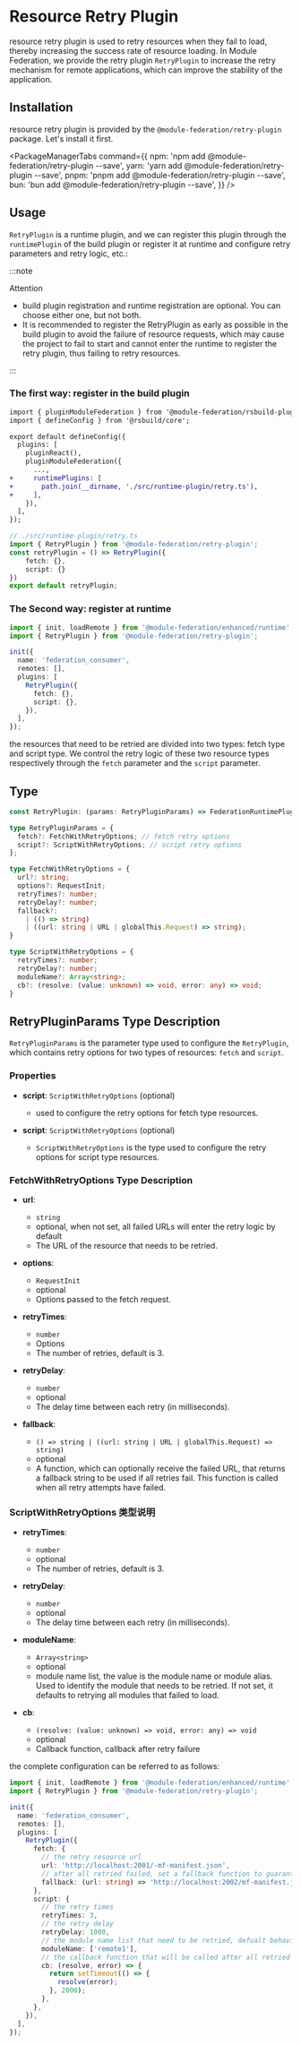 
# Resource Retry Plugin

 resource retry plugin is used to retry resources when they fail to load, thereby increasing the success rate of resource loading. In Module Federation, we provide the retry plugin `RetryPlugin` to increase the retry mechanism for remote applications, which can improve the stability of the application.

## Installation
resource retry plugin is provided by the `@module-federation/retry-plugin` package. Let's install it first.

<PackageManagerTabs
  command={{
    npm: 'npm add @module-federation/retry-plugin --save',
    yarn: 'yarn add @module-federation/retry-plugin --save',
    pnpm: 'pnpm add @module-federation/retry-plugin --save',
    bun: 'bun add @module-federation/retry-plugin --save',
  }}
/>

## Usage

`RetryPlugin` is a runtime plugin, and we can register this plugin through the `runtimePlugin` of the build plugin or register it at runtime and configure retry parameters and retry logic, etc.:

:::note

Attention

- build plugin registration and runtime registration are optional. You can choose either one, but not both.
- It is recommended to register the RetryPlugin as early as possible in the build plugin to avoid the failure of resource requests, which may cause the project to fail to start and cannot enter the runtime to register the retry plugin, thus failing to retry resources.

:::


### The first way: register in the build plugin

```diff
import { pluginModuleFederation } from '@module-federation/rsbuild-plugin';
import { defineConfig } from '@rsbuild/core';

export default defineConfig({
  plugins: [
    pluginReact(),
    pluginModuleFederation({
      ...,
+     runtimePlugins: [
+       path.join(__dirname, './src/runtime-plugin/retry.ts'),
+     ],
    }),
  ],
});

```


```ts
// ./src/runtime-plugin/retry.ts
import { RetryPlugin } from '@module-federation/retry-plugin';
const retryPlugin = () => RetryPlugin({
    fetch: {},
    script: {}
})
export default retryPlugin;
```

### The Second way: register at runtime

```ts
import { init, loadRemote } from '@module-federation/enhanced/runtime';
import { RetryPlugin } from '@module-federation/retry-plugin';

init({
  name: 'federation_consumer',
  remotes: [],
  plugins: [
    RetryPlugin({
      fetch: {},
      script: {},
    }),
  ],
});
```

the resources that need to be retried are divided into two types: fetch type and script type. We control the retry logic of these two resource types respectively through the `fetch` parameter and the `script` parameter.

## Type

```ts
const RetryPlugin: (params: RetryPluginParams) => FederationRuntimePlugin;

type RetryPluginParams = {
  fetch?: FetchWithRetryOptions; // fetch retry options
  script?: ScriptWithRetryOptions; // script retry options
};

type FetchWithRetryOptions = {
  url?: string;
  options?: RequestInit;
  retryTimes?: number;
  retryDelay?: number;
  fallback?:
    | (() => string)
    | ((url: string | URL | globalThis.Request) => string);
}

type ScriptWithRetryOptions = {
  retryTimes?: number;
  retryDelay?: number;
  moduleName?: Array<string>;
  cb?: (resolve: (value: unknown) => void, error: any) => void;
}

```

## RetryPluginParams Type Description

`RetryPluginParams` is the parameter type used to configure the `RetryPlugin`, which contains retry options for two types of resources: `fetch` and `script`.

### Properties

- **script**: `ScriptWithRetryOptions` (optional)
  - used to configure the retry options for fetch type resources.

- **script**: `ScriptWithRetryOptions` (optional)
  - `ScriptWithRetryOptions` is the type used to configure the retry options for script type resources.

### FetchWithRetryOptions Type Description

- **url**:
  - `string`
  - optional, when not set, all failed URLs will enter the retry logic by default
  - The URL of the resource that needs to be retried.

- **options**:
  - `RequestInit`
  - optional
  - Options passed to the fetch request.

- **retryTimes**:
  - `number`
  - Options
  - The number of retries, default is 3.

- **retryDelay**:
  - `number`
  - optional
  - The delay time between each retry (in milliseconds).

- **fallback**:
  - `() => string | ((url: string | URL | globalThis.Request) => string)`
  - optional
  - A function, which can optionally receive the failed URL, that returns a fallback string to be used if all retries fail. This function is called when all retry attempts have failed.

### ScriptWithRetryOptions 类型说明

- **retryTimes**:
  - `number`
  - optional
  - The number of retries, default is 3.

- **retryDelay**:
  - `number`
  - optional
  - The delay time between each retry (in milliseconds).

- **moduleName**:
  - `Array<string>`
  - optional
  - module name list, the value is the module name or module alias. Used to identify the module that needs to be retried. If not set, it defaults to retrying all modules that failed to load.

- **cb**:
  - `(resolve: (value: unknown) => void, error: any) => void`
  - optional
  - Callback function, callback after retry failure

the complete configuration can be referred to as follows:

```ts
import { init, loadRemote } from '@module-federation/enhanced/runtime';
import { RetryPlugin } from '@module-federation/retry-plugin';

init({
  name: 'federation_consumer',
  remotes: [],
  plugins: [
    RetryPlugin({
      fetch: {
        // the retry resource url
        url: 'http://localhost:2001/-mf-manifest.json',
        // after all retried failed, set a fallback function to guarantee a fallback resource
        fallback: (url: string) => 'http://localhost:2002/mf-manifest.json',
      },
      script: {
        // the retry times
        retryTimes: 3,
        // the retry delay
        retryDelay: 1000,
        // the module name list that need to be retried, defualt behavior is to retry all modules
        moduleName: ['remote1'],
        // the callback function that will be called after all retried failed
        cb: (resolve, error) => {
          return setTimeout(() => {
            resolve(error);
          }, 2000);
        },
      },
    }),
  ],
});
```
